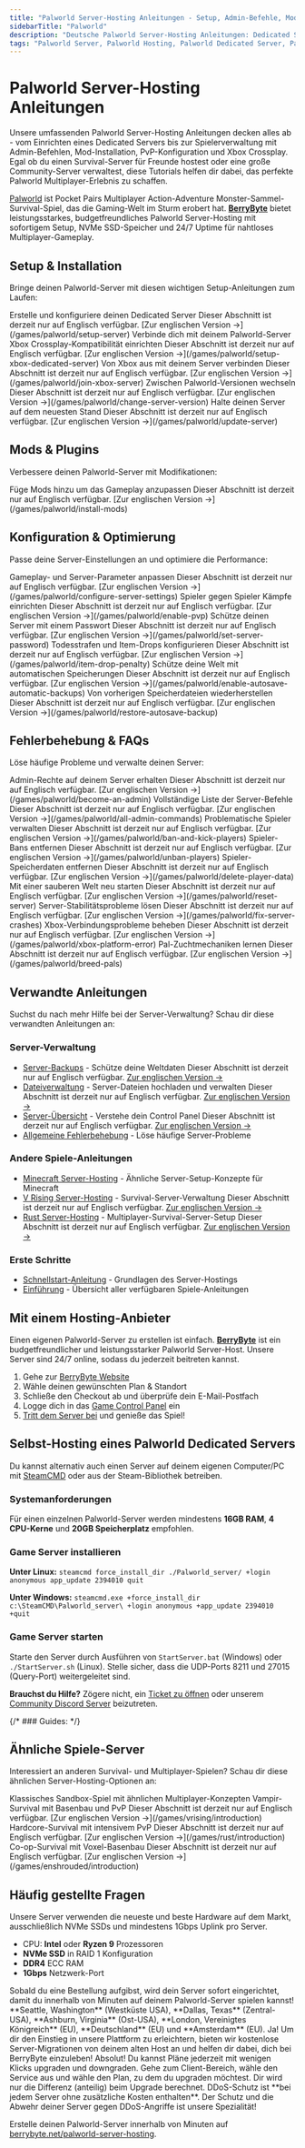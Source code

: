 ```yaml
---
title: "Palworld Server-Hosting Anleitungen - Setup, Admin-Befehle, Mods & Fehlerbehebung"
sidebarTitle: "Palworld"
description: "Deutsche Palworld Server-Hosting Anleitungen: Dedicated Server Setup, Admin-Befehle, PvP-Konfiguration, Mod-Installation, Xbox Crossplay und Fehlerbehebung."
tags: "Palworld Server, Palworld Hosting, Palworld Dedicated Server, Palworld Multiplayer, Palworld Admin-Befehle, Palworld Mods, Xbox Crossplay, PvP"
---
```


# Palworld Server-Hosting Anleitungen

Unsere umfassenden Palworld Server-Hosting Anleitungen decken alles ab - vom Einrichten eines Dedicated Servers bis zur Spielerverwaltung mit Admin-Befehlen, Mod-Installation, PvP-Konfiguration und Xbox Crossplay. Egal ob du einen Survival-Server für Freunde hostest oder eine große Community-Server verwaltest, diese Tutorials helfen dir dabei, das perfekte Palworld Multiplayer-Erlebnis zu schaffen.

[Palworld](https://store.steampowered.com/app/1623730/palworld/) ist Pocket Pairs Multiplayer Action-Adventure Monster-Sammel-Survival-Spiel, das die Gaming-Welt im Sturm erobert hat. **[BerryByte](https://berrybyte.net/palworld-server-hosting)** bietet leistungsstarkes, budgetfreundliches Palworld Server-Hosting mit sofortigem Setup, NVMe SSD-Speicher und 24/7 Uptime für nahtloses Multiplayer-Gameplay.

## Setup & Installation

Bringe deinen Palworld-Server mit diesen wichtigen Setup-Anleitungen zum Laufen:

<CardGroup cols={2}>
  <Card title="Palworld Server einrichten" href="/games/palworld/setup-server" icon="server">
    Erstelle und konfiguriere deinen Dedicated Server
    <Info>Dieser Abschnitt ist derzeit nur auf Englisch verfügbar. [Zur englischen Version →](/games/palworld/setup-server)</Info>
  </Card>
  <Card title="Server beitreten" href="/de/spiele/palworld/server-beitreten" icon="users">
    Verbinde dich mit deinem Palworld-Server
  </Card>
  <Card title="Xbox Dedicated Server" href="/games/palworld/setup-xbox-dedicated-server" icon="gamepad-2">
    Xbox Crossplay-Kompatibilität einrichten
    <Info>Dieser Abschnitt ist derzeit nur auf Englisch verfügbar. [Zur englischen Version →](/games/palworld/setup-xbox-dedicated-server)</Info>
  </Card>
  <Card title="Xbox Server beitreten" href="/games/palworld/join-xbox-server" icon="xbox">
    Von Xbox aus mit deinem Server verbinden
    <Info>Dieser Abschnitt ist derzeit nur auf Englisch verfügbar. [Zur englischen Version →](/games/palworld/join-xbox-server)</Info>
  </Card>
  <Card title="Server-Version ändern" href="/games/palworld/change-server-version" icon="code-branch">
    Zwischen Palworld-Versionen wechseln
    <Info>Dieser Abschnitt ist derzeit nur auf Englisch verfügbar. [Zur englischen Version →](/games/palworld/change-server-version)</Info>
  </Card>
  <Card title="Server aktualisieren" href="/games/palworld/update-server" icon="download">
    Halte deinen Server auf dem neuesten Stand
    <Info>Dieser Abschnitt ist derzeit nur auf Englisch verfügbar. [Zur englischen Version →](/games/palworld/update-server)</Info>
  </Card>
</CardGroup>

## Mods & Plugins

Verbessere deinen Palworld-Server mit Modifikationen:

<CardGroup cols={2}>
  <Card title="Mods installieren" href="/games/palworld/install-mods" icon="puzzle-piece">
    Füge Mods hinzu um das Gameplay anzupassen
    <Info>Dieser Abschnitt ist derzeit nur auf Englisch verfügbar. [Zur englischen Version →](/games/palworld/install-mods)</Info>
  </Card>
</CardGroup>

## Konfiguration & Optimierung

Passe deine Server-Einstellungen an und optimiere die Performance:

<CardGroup cols={2}>
  <Card title="Server-Einstellungen konfigurieren" href="/games/palworld/configure-server-settings" icon="settings">
    Gameplay- und Server-Parameter anpassen
    <Info>Dieser Abschnitt ist derzeit nur auf Englisch verfügbar. [Zur englischen Version →](/games/palworld/configure-server-settings)</Info>
  </Card>
  <Card title="PvP aktivieren" href="/games/palworld/enable-pvp" icon="swords">
    Spieler gegen Spieler Kämpfe einrichten
    <Info>Dieser Abschnitt ist derzeit nur auf Englisch verfügbar. [Zur englischen Version →](/games/palworld/enable-pvp)</Info>
  </Card>
  <Card title="Server-Passwort setzen" href="/games/palworld/set-server-password" icon="lock">
    Schütze deinen Server mit einem Passwort
    <Info>Dieser Abschnitt ist derzeit nur auf Englisch verfügbar. [Zur englischen Version →](/games/palworld/set-server-password)</Info>
  </Card>
  <Card title="Item-Drop-Strafe" href="/games/palworld/item-drop-penalty" icon="skull">
    Todesstrafen und Item-Drops konfigurieren
    <Info>Dieser Abschnitt ist derzeit nur auf Englisch verfügbar. [Zur englischen Version →](/games/palworld/item-drop-penalty)</Info>
  </Card>
  <Card title="Autosave & Backups aktivieren" href="/games/palworld/enable-autosave-automatic-backups" icon="floppy-disk">
    Schütze deine Welt mit automatischen Speicherungen
    <Info>Dieser Abschnitt ist derzeit nur auf Englisch verfügbar. [Zur englischen Version →](/games/palworld/enable-autosave-automatic-backups)</Info>
  </Card>
  <Card title="Backup wiederherstellen" href="/games/palworld/restore-autosave-backup" icon="clock-rotate-left">
    Von vorherigen Speicherdateien wiederherstellen
    <Info>Dieser Abschnitt ist derzeit nur auf Englisch verfügbar. [Zur englischen Version →](/games/palworld/restore-autosave-backup)</Info>
  </Card>
</CardGroup>

## Fehlerbehebung & FAQs

Löse häufige Probleme und verwalte deinen Server:

<CardGroup cols={2}>
  <Card title="Admin werden" href="/games/palworld/become-an-admin" icon="crown">
    Admin-Rechte auf deinem Server erhalten
    <Info>Dieser Abschnitt ist derzeit nur auf Englisch verfügbar. [Zur englischen Version →](/games/palworld/become-an-admin)</Info>
  </Card>
  <Card title="Alle Admin-Befehle" href="/games/palworld/all-admin-commands" icon="terminal">
    Vollständige Liste der Server-Befehle
    <Info>Dieser Abschnitt ist derzeit nur auf Englisch verfügbar. [Zur englischen Version →](/games/palworld/all-admin-commands)</Info>
  </Card>
  <Card title="Spieler bannen und kicken" href="/games/palworld/ban-and-kick-players" icon="user-slash">
    Problematische Spieler verwalten
    <Info>Dieser Abschnitt ist derzeit nur auf Englisch verfügbar. [Zur englischen Version →](/games/palworld/ban-and-kick-players)</Info>
  </Card>
  <Card title="Spieler entbannen" href="/games/palworld/unban-players" icon="user-check">
    Spieler-Bans entfernen
    <Info>Dieser Abschnitt ist derzeit nur auf Englisch verfügbar. [Zur englischen Version →](/games/palworld/unban-players)</Info>
  </Card>
  <Card title="Spielerdaten löschen" href="/games/palworld/delete-player-data" icon="trash">
    Spieler-Speicherdaten entfernen
    <Info>Dieser Abschnitt ist derzeit nur auf Englisch verfügbar. [Zur englischen Version →](/games/palworld/delete-player-data)</Info>
  </Card>
  <Card title="Server zurücksetzen" href="/games/palworld/reset-server" icon="rotate-ccw">
    Mit einer sauberen Welt neu starten
    <Info>Dieser Abschnitt ist derzeit nur auf Englisch verfügbar. [Zur englischen Version →](/games/palworld/reset-server)</Info>
  </Card>
  <Card title="Server-Abstürze beheben" href="/games/palworld/fix-server-crashes" icon="wrench">
    Server-Stabilitätsprobleme lösen
    <Info>Dieser Abschnitt ist derzeit nur auf Englisch verfügbar. [Zur englischen Version →](/games/palworld/fix-server-crashes)</Info>
  </Card>
  <Card title="Xbox Platform Error" href="/games/palworld/xbox-platform-error" icon="exclamation-triangle">
    Xbox-Verbindungsprobleme beheben
    <Info>Dieser Abschnitt ist derzeit nur auf Englisch verfügbar. [Zur englischen Version →](/games/palworld/xbox-platform-error)</Info>
  </Card>
  <Card title="Pals züchten Anleitung" href="/games/palworld/breed-pals" icon="heart">
    Pal-Zuchtmechaniken lernen
    <Info>Dieser Abschnitt ist derzeit nur auf Englisch verfügbar. [Zur englischen Version →](/games/palworld/breed-pals)</Info>
  </Card>
</CardGroup>

## Verwandte Anleitungen

Suchst du nach mehr Hilfe bei der Server-Verwaltung? Schau dir diese verwandten Anleitungen an:

### Server-Verwaltung
- [Server-Backups](/panel/backups) - Schütze deine Weltdaten <Info>Dieser Abschnitt ist derzeit nur auf Englisch verfügbar. [Zur englischen Version →](/panel/backups)</Info>
- [Dateiverwaltung](/panel/importing-files) - Server-Dateien hochladen und verwalten <Info>Dieser Abschnitt ist derzeit nur auf Englisch verfügbar. [Zur englischen Version →](/panel/importing-files)</Info>
- [Server-Übersicht](/panel/overview) - Verstehe dein Control Panel <Info>Dieser Abschnitt ist derzeit nur auf Englisch verfügbar. [Zur englischen Version →](/panel/overview)</Info>
- [Allgemeine Fehlerbehebung](/de/hilfe/troubleshooting) - Löse häufige Server-Probleme

### Andere Spiele-Anleitungen
- [Minecraft Server-Hosting](/de/spiele/minecraft/einfuehrung) - Ähnliche Server-Setup-Konzepte für Minecraft
- [V Rising Server-Hosting](/games/vrising/introduction) - Survival-Server-Verwaltung <Info>Dieser Abschnitt ist derzeit nur auf Englisch verfügbar. [Zur englischen Version →](/games/vrising/introduction)</Info>
- [Rust Server-Hosting](/games/rust/introduction) - Multiplayer-Survival-Server-Setup <Info>Dieser Abschnitt ist derzeit nur auf Englisch verfügbar. [Zur englischen Version →](/games/rust/introduction)</Info>

### Erste Schritte
- [Schnellstart-Anleitung](/de/schnellstart) - Grundlagen des Server-Hostings
- [Einführung](/de/einfuehrung) - Übersicht aller verfügbaren Spiele-Anleitungen

## Mit einem Hosting-Anbieter
Einen eigenen Palworld-Server zu erstellen ist einfach. **[BerryByte](https://berrybyte.net/)** ist ein budgetfreundlicher und leistungsstarker Palworld Server-Host. Unsere Server sind 24/7 online, sodass du jederzeit beitreten kannst.

1. Gehe zur [BerryByte Website](https://berrybyte.net/palworld-server-hosting)
2. Wähle deinen gewünschten Plan & Standort
3. Schließe den Checkout ab und überprüfe dein E-Mail-Postfach
4. Logge dich in das [Game Control Panel](https://game.berrybyte.net) ein
5. [Tritt dem Server bei](./server-beitreten) und genieße das Spiel!

## Selbst-Hosting eines Palworld Dedicated Servers

Du kannst alternativ auch einen Server auf deinem eigenen Computer/PC mit [SteamCMD](https://developer.valvesoftware.com/wiki/SteamCMD) oder aus der Steam-Bibliothek betreiben.

### Systemanforderungen

Für einen einzelnen Palworld-Server werden mindestens **16GB RAM**, **4 CPU-Kerne** und **20GB Speicherplatz** empfohlen.

### Game Server installieren

**Unter Linux:**
`steamcmd force_install_dir ./Palworld_server/ +login anonymous app_update 2394010 quit`

**Unter Windows:**
`steamcmd.exe +force_install_dir c:\SteamCMD\Palworld_server\ +login anonymous +app_update 2394010 +quit`

### Game Server starten

Starte den Server durch Ausführen von `StartServer.bat` (Windows) oder `./StartServer.sh` (Linux). Stelle sicher, dass die UDP-Ports 8211 und 27015 (Query-Port) weitergeleitet sind.


**Brauchst du Hilfe?** Zögere nicht, ein [Ticket zu öffnen](https://berrybyte.net/support) oder unserem [Community Discord Server](https://berrybyte.net/discord) beizutreten.

{/* ### Guides: 
<Card title="How to Join a Palworld Server?" href="/games/Palworld/join-server">
</Card> */}

## Ähnliche Spiele-Server

Interessiert an anderen Survival- und Multiplayer-Spielen? Schau dir diese ähnlichen Server-Hosting-Optionen an:

<CardGroup cols={2}>
  <Card title="Minecraft Server-Hosting" href="/de/spiele/minecraft/einfuehrung" icon="cube">
    Klassisches Sandbox-Spiel mit ähnlichen Multiplayer-Konzepten
  </Card>
  <Card title="V Rising Server-Hosting" href="/games/vrising/introduction" icon="droplet">
    Vampir-Survival mit Basenbau und PvP <Info>Dieser Abschnitt ist derzeit nur auf Englisch verfügbar. [Zur englischen Version →](/games/vrising/introduction)</Info>
  </Card>
  <Card title="Rust Server-Hosting" href="/games/rust/introduction" icon="shield">
    Hardcore-Survival mit intensivem PvP <Info>Dieser Abschnitt ist derzeit nur auf Englisch verfügbar. [Zur englischen Version →](/games/rust/introduction)</Info>
  </Card>
  <Card title="Enshrouded Server-Hosting" href="/games/enshrouded/introduction" icon="mountain">
    Co-op-Survival mit Voxel-Basenbau <Info>Dieser Abschnitt ist derzeit nur auf Englisch verfügbar. [Zur englischen Version →](/games/enshrouded/introduction)</Info>
  </Card>
</CardGroup>

## Häufig gestellte Fragen

<AccordionGroup>

<Accordion title="Welche Spezifikationen haben die Server?">
Unsere Server verwenden die neueste und beste Hardware auf dem Markt, ausschließlich NVMe SSDs und mindestens 1Gbps Uplink pro Server.

- CPU: **Intel** oder **Ryzen 9** Prozessoren
- **NVMe SSD** in RAID 1 Konfiguration
- **DDR4** ECC RAM
- **1Gbps** Netzwerk-Port
</Accordion>

<Accordion title="Wie lange dauert das Setup?">
Sobald du eine Bestellung aufgibst, wird dein Server sofort eingerichtet, damit du innerhalb von Minuten auf deinem Palworld-Server spielen kannst!
</Accordion>

<Accordion title="In welchen Standorten befinden sich die Server?">
**Seattle, Washington** (Westküste USA), **Dallas, Texas** (Zentral-USA), **Ashburn, Virginia** (Ost-USA), **London, Vereinigtes Königreich** (EU), **Deutschland** (EU) und **Amsterdam** (EU).
</Accordion>

<Accordion title="Kann ich meinen bestehenden Server zu BerryByte migrieren?">
Ja! Um dir den Einstieg in unsere Plattform zu erleichtern, bieten wir kostenlose Server-Migrationen von deinem alten Host an und helfen dir dabei, dich bei BerryByte einzuleben!
</Accordion>

<Accordion title="Kann ich meinen Server später upgraden/downgraden?">
Absolut! Du kannst Pläne jederzeit mit wenigen Klicks upgraden und downgraden. Gehe zum Client-Bereich, wähle den Service aus und wähle den Plan, zu dem du upgraden möchtest. Dir wird nur die Differenz (anteilig) beim Upgrade berechnet.
</Accordion>

<Accordion title="Sind die Server DDoS-geschützt?">
DDoS-Schutz ist **bei jedem Server ohne zusätzliche Kosten enthalten**. Der Schutz und die Abwehr deiner Server gegen DDoS-Angriffe ist unsere Spezialität!
</Accordion>

</AccordionGroup>


Erstelle deinen Palworld-Server innerhalb von Minuten auf [berrybyte.net/palworld-server-hosting](https://berrybyte.net/palworld-server-hosting).